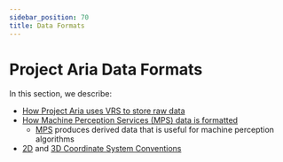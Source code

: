 ```yaml
---
sidebar_position: 70
title: Data Formats
---
```


# Project Aria Data Formats

In this section, we describe:
* [How Project Aria uses VRS to store raw data](/data_formats/aria_vrs/aria_vrs.mdx)
* [How Machine Perception Services (MPS) data is formatted](/docs/data_formats/mps/mps_summary)
    * [MPS](/docs/ARK/mps) produces derived data that is useful for machine perception algorithms
* [2D](/docs/data_formats/coordinate_convention/2d_image_coordinate_system_convention) and [3D Coordinate System Conventions](/docs/data_formats/coordinate_convention/3d_coordinate_frame_convention)
